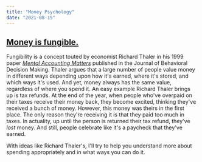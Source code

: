 ```yaml
---
title: "Money Psychology"
date: "2021-08-15"
---
```


<h2>
  <ins>Money is fungible.</ins>
</h2>

Fungibility is a concept touted by economist Richard Thaler in his 1999 paper [_Mental Accounting Matters_](<https://onlinelibrary.wiley.com/doi/10.1002/(SICI)1099-0771(199909)12:3%3C183::AID-BDM318%3E3.0.CO;2-F>) published in the Journal of Behavioral Decision Making.
Thaler argues that a large number of people value money in different ways depending upon how it's earned, where it's stored, and which ways it's used. And yet,
money always has the same value, regardless of where you spend it. An easy example Richard Thaler brings up is tax refunds.
At the end of the year, when people who've overpaid on their taxes receive their money back, they become excited, thinking they've received a bunch of money. However, this money was theirs in the first place.
The only reason they're receiving it is that they paid too much in taxes. In actuality, up until the person is returned their tax refund, they've _lost_ money. And still, people celebrate like it's a paycheck that they've earned.

With ideas like Richard Thaler's, I'll try to help you understand more about spending appropriately and in what ways you can do it.
